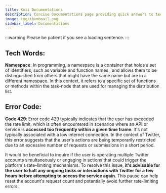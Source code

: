 ```yaml
---
title: Koii Documentations
description: Concise Documentations page providing quick answers to tech words related to koii network
image: img/thumbnail.png
sidebar_label: Documentations
---
```


<TasksComponent />

:::warning
Please be patient if you see a loading sentence. 
:::

## Tech Words:

**Namespace**: In programming, a namespace is a container that holds a set of identifiers, such as variable and function names
, and allows them to be distinguished from others that might have the same name but are in a different namespace. In this context, it refers to a specific set of functions or methods within the task-node that are used for managing the distribution list.

## Error Code:

**Code 429**: Error code 429 typically indicates that the user has exceeded the rate limit, which is often encountered in scenarios where an API or service is **accessed too frequently within a given time frame**. It's not typically associated with a low internet connection. In the context of Twitter, this error suggests that the user's actions are being temporarily restricted due to an excessive number of requests or submissions in a short period.

It would be beneficial to inquire if the user is operating multiple Twitter accounts simultaneously or engaging in actions that could trigger the platform's rate-limiting mechanisms. To resolve this issue, **it's advisable for the user to halt any ongoing tasks or interactions with Twitter for a few hours before attempting to access the service again**. This pause can help reset the account's request count and potentially avoid further rate-limiting errors.
